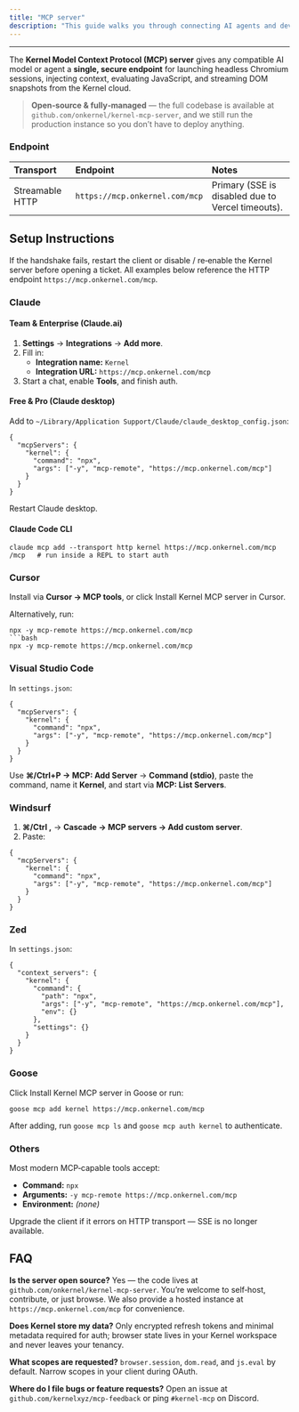 ```yaml
---
title: "MCP server"
description: "This guide walks you through connecting AI agents and developer tools to Kernel’s managed MCP server at https://mcp.onkernel.com/mcp for secure, low‑latency browser automation."
---
```


---

The **Kernel Model Context Protocol (MCP) server** gives any compatible AI model or agent a **single, secure endpoint** for launching headless Chromium sessions, injecting context, evaluating JavaScript, and streaming DOM snapshots from the Kernel cloud.

> **Open‑source & fully‑managed** — the full codebase is available at `github.com/onkernel/kernel-mcp-server`, and we still run the production instance so you don’t have to deploy anything.

### Endpoint

| Transport       | Endpoint                       | Notes                                             |
| :-------------- | :----------------------------- | :------------------------------------------------ |
| Streamable HTTP | `https://mcp.onkernel.com/mcp` | Primary (SSE is disabled due to Vercel timeouts). |

## Setup Instructions

If the handshake fails, restart the client or disable / re‑enable the Kernel server before opening a ticket. All examples below reference the HTTP endpoint `https://mcp.onkernel.com/mcp`.

### Claude

#### Team & Enterprise (Claude.ai)

1. **Settings** → **Integrations** → **Add more**.
2. Fill in:
   - **Integration name:** `Kernel`
   - **Integration URL:** `https://mcp.onkernel.com/mcp`
3. Start a chat, enable **Tools**, and finish auth.

#### Free & Pro (Claude desktop)

Add to `~/Library/Application Support/Claude/claude_desktop_config.json`:

```
{
  "mcpServers": {
    "kernel": {
      "command": "npx",
      "args": ["-y", "mcp-remote", "https://mcp.onkernel.com/mcp"]
    }
  }
}
```

Restart Claude desktop.

#### Claude Code CLI

```
claude mcp add --transport http kernel https://mcp.onkernel.com/mcp
/mcp   # run inside a REPL to start auth
```

### Cursor

Install via **Cursor → MCP tools**, or click Install Kernel MCP server in Cursor.

Alternatively, run:

````
npx -y mcp-remote https://mcp.onkernel.com/mcp
```bash
npx -y mcp-remote https://mcp.onkernel.com/mcp
````

### Visual Studio Code

In `settings.json`:

```
{
  "mcpServers": {
    "kernel": {
      "command": "npx",
      "args": ["-y", "mcp-remote", "https://mcp.onkernel.com/mcp"]
    }
  }
}
```

Use **⌘/Ctrl\+P → MCP: Add Server** → **Command (stdio)**, paste the command, name it **Kernel**, and start via **MCP: List Servers**.

### Windsurf

1. **⌘/Ctrl ,** → **Cascade → MCP servers → Add custom server**.
2. Paste:

```
{
  "mcpServers": {
    "kernel": {
      "command": "npx",
      "args": ["-y", "mcp-remote", "https://mcp.onkernel.com/mcp"]
    }
  }
}
```

### Zed

In `settings.json`:

```
{
  "context_servers": {
    "kernel": {
      "command": {
        "path": "npx",
        "args": ["-y", "mcp-remote", "https://mcp.onkernel.com/mcp"],
        "env": {}
      },
      "settings": {}
    }
  }
}
```

### Goose

Click Install Kernel MCP server in Goose or run:

```
goose mcp add kernel https://mcp.onkernel.com/mcp
```

After adding, run `goose mcp ls` and `goose mcp auth kernel` to authenticate.

### Others

Most modern MCP‑capable tools accept:

- **Command:** `npx`
- **Arguments:** `-y mcp-remote https://mcp.onkernel.com/mcp`
- **Environment:** _(none)_

Upgrade the client if it errors on HTTP transport — SSE is no longer available.

## FAQ

**Is the server open source?** Yes — the code lives at `github.com/onkernel/kernel-mcp-server`. You’re welcome to self‑host, contribute, or just browse. We also provide a hosted instance at `https://mcp.onkernel.com/mcp` for convenience.

**Does Kernel store my data?** Only encrypted refresh tokens and minimal metadata required for auth; browser state lives in your Kernel workspace and never leaves your tenancy.

**What scopes are requested?** `browser.session`, `dom.read`, and `js.eval` by default. Narrow scopes in your client during OAuth.

**Where do I file bugs or feature requests?** Open an issue at `github.com/kernelxyz/mcp-feedback` or ping `#kernel‑mcp` on Discord.